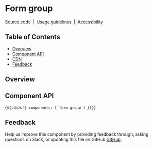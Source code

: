 
<Meta of={FormGroupStories} />

# Form group

[Source code](https://github.com/carbon-design-system/carbon/tree/master/packages/web-components/src/components/form-group)
&nbsp;|&nbsp;
[Usage guidelines](https://www.carbondesignsystem.com/components/form/usage)
&nbsp;|&nbsp;
[Accessibility](https://www.carbondesignsystem.com/components/form/accessibility)

## Table of Contents

- [Overview](#overview)
- [Component API](#component-api)
- [CDN](#cdn)
- [Feedback](#feedback)

## Overview

<Canvas of={FormGroupStories.Default} />

## Component API

<ArgTypes of="cds-form-group" />

<Markdown>{`${cdnJs({ components: ['form-group'] })}`}</Markdown>

## Feedback

Help us improve this component by providing feedback through, asking questions
on Slack, or updating this file on GitHub
[GitHub](https://github.com/carbon-design-system/carbon/edit/main/packages/web-components/src/components/form-group/form-group.mdx).
